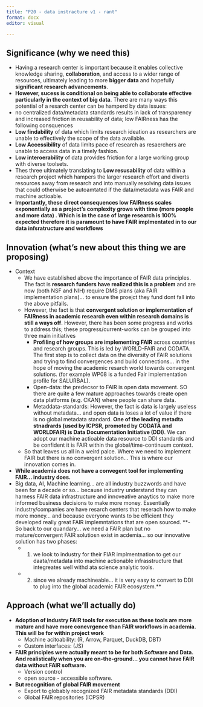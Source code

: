 ```yaml
---
title: "P20 - data instracture v1 - rant"
format: docx
editor: visual

---
```

## Significance (why we need this)

- Having a research center is important because it enables collective knowledge sharing, **collaboration**, and access to a wider range of resources, ultimately leading to more **bigger data** and hopefully **significant research advancements**.
- **However, sucess is conditional on being able to collaborate effective particularly in the context of big data**. There are many ways this potential of a resarch center can be hamperd by data issues:
- no centralized data/metadata standards results in lack of transparency and increased friction in reusability of data; low FAIRness has the following consquences
- **Low findability** of data which limits research ideation as researchers are unable to effectively  the scope of the data available.
- **Low Accessibility** of data limits pace of research as resaerchers are unable to access data in a timely fashion. 
- **Low interoerability** of data provides friction for a large working group with diverse toolsets. 
- Thes three ultimately translating to **Low resusability** of data within a research project which hampers the larger research effort and diverts resources away from research and into manually resolving data issues that could otherwise be autoamtated if the data/metadata was FAIR and machine actioable. 
- **Importantly, these direct consequences low FAIRness scales exponentially as a project's complexity grows with time (more people and more data) . Which is in the case of large research is 100% expected therefore it is paramount to have FAIR implmentated in to our data infsratructure and workflows**
 

## Innovation (what’s new about this thing we are proposing) 

- Context
	- We have established above the importance of FAIR data principles. The fact is **research funders have realized this is a problem** and are now (both NSF and NIH) require DMS plans (aka FAIR implementation plans)... to ensure the proejct they fund dont fall into the above pitfalls.
	- However, the fact is that **convergent solution or implementation of FAIRness in academic research even within research domains is still a ways off**. However, there has been some progress and works to address this; these progress/current-works can be grouped into three main initiatives
		- **Profiling of how groups are implementing FAIR** across countries and research groups. This is  led by WORLD-FAIR and CODATA. The first step is to collect data on the diversity of FAIR solutions and trying to find convergences and build connections... in the hope of moving the academic resarch world towards convergent solutions.  (for example WP08 is a funded Fair implementation profile for SALURBAL).
		- Open-data: the predecsor to FAIR is open data movement. SO there are quite a few mature approaches towards create open data platforms (e.g. CKAN) where people can share data.
		- Metaddata-standards: However, the fact is data is largely useless without metadata... and open data is loses a lot of value if there is no global metadata standard. **One of the leading metadta stnadrards (used by ICPSR, promoted by CODATA and WORLDFAIR) is Data Documentation Initiative (DDI)**. We can adopt our machine actioable data resource to DDI standards and be confident it is FAIR within the global/time-continuum context.
	- So that leaves us all in a weird palce. Where we need to implement FAIR but there is no convergent solution... This is where our innovation comes in.
- **While academia does not have a convegent tool for implementing FAIR... industry does.** 
- Big data, AI, Machine learning... are all industry buzzwords and have been for a decade or so... because industry understand they can harness FAIR data infrastructure and innoveative anaytics to make more informed business decisions to make more money. Essentially industry/companies are have resarch centers that reserach how to make more money... and because everyone wants to be efficient they developed really great FAIR implemntations that are open sourced.
**- So back to our quandary... we need a FAIR plan but no mature/convergent FAIR solutiosn exist in acdemia... so our innovative solution has two phases:
	- 1) we look to industry for their FIAR implmentnation to get our daata/metadata into machine actionable infrasstructure that integreates well withd ata science analytic tools. 
	- 2) since we already machineable... it is very easy to convert to DDI to plug into the global academic FAIR ecosystem.**



## Approach (what we’ll actually do)

- **Adoption of industry FAIR tools for execution as these tools are more mature and have more conevrgence than FAIR workflows in academia. This will be for within project work**
	- Machine acitoability: (R, Arrow, Parquet, DuckDB, DBT) 
	- Custom interfaces: (JS)
- **FAIR principles were actually meant to be for both Software and Data. And realistically when you are on-the-ground... you cannot have FAIR data without FAIR software.**
	- Version control
	- open source - accessible software. 
- **But recognition of global FAIR movement**
	- Export to globably recognized FAIR metadata standards (DDI)
	- Global FAIR repositories (ICPSR)
